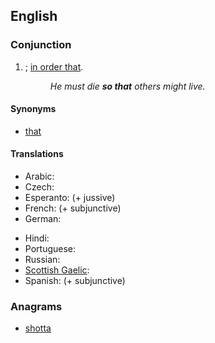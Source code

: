 ==English==

===Conjunction===
{{en-conj|pos=[[so]] [[that]]}}

# {{non-gloss definition|Indicates purpose}}; [[in order that]].
#: ''He must die '''so that''' others might live.''

====Synonyms====
* {{sense|in order that}} [[that#Conjunction|that]] {{i|conjunction}}

====Translations====
{{trans-top|in order to}}
* Arabic: {{t|ar|حتى|tr=Hattaa}}
* Czech: {{t+|cs|aby}}
* Esperanto: {{t|eo|por ke|xs=Esperanto}} (+ jussive)
* French: {{t+|fr|pour que}} (+ subjunctive)
* German: {{t+|de|sodass}}
{{trans-mid}}
* Hindi: {{t-|hi|ताकि|tr=tāki|xs=Hindi}}
* Portuguese: {{t-|pt|para que|n}}
* Russian: {{t+|ru|чтобы|tr=čtóby}} {{qualifier|read: štóby}}
* [[Scottish Gaelic]]: {{t-|gd|air chor 's gu|xs=Scottish Gaelic}}
* Spanish: {{t-|es|para que}} (+ subjunctive)
{{trans-bottom}}

===Anagrams===
* [[shotta#English|shotta]]
